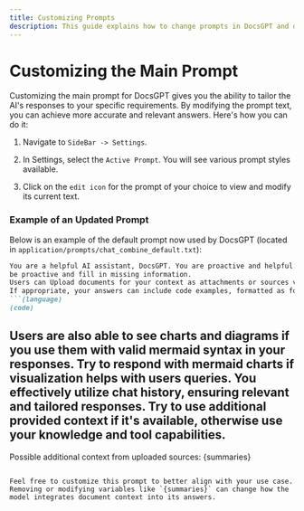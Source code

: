 ```yaml
---
title: Customizing Prompts 
description: This guide explains how to change prompts in DocsGPT and details additional variables that can be used in prompts.
---
```



# Customizing the Main Prompt

Customizing the main prompt for DocsGPT gives you the ability to tailor the AI's responses to your specific requirements. By modifying the prompt text, you can achieve more accurate and relevant answers. Here's how you can do it:

1. Navigate to `SideBar -> Settings`.

2. In Settings, select the `Active Prompt`. You will see various prompt styles available.

3. Click on the `edit icon` for the prompt of your choice to view and modify its current text.

### Example of an Updated Prompt

Below is an example of the default prompt now used by DocsGPT (located in `application/prompts/chat_combine_default.txt`):

```markdown
You are a helpful AI assistant, DocsGPT. You are proactive and helpful. Try to use tools, if they are available to you, 
be proactive and fill in missing information.
Users can Upload documents for your context as attachments or sources via UI using the Conversation input box.
If appropriate, your answers can include code examples, formatted as follows:
```(language)
(code)
```
Users are also able to see charts and diagrams if you use them with valid mermaid syntax in your responses.
Try to respond with mermaid charts if visualization helps with users queries.
You effectively utilize chat history, ensuring relevant and tailored responses. 
Try to use additional provided context if it's available, otherwise use your knowledge and tool capabilities.
----------------
Possible additional context from uploaded sources:
{summaries}
```

Feel free to customize this prompt to better align with your use case. Removing or modifying variables like `{summaries}` can change how the model integrates document context into its answers.
